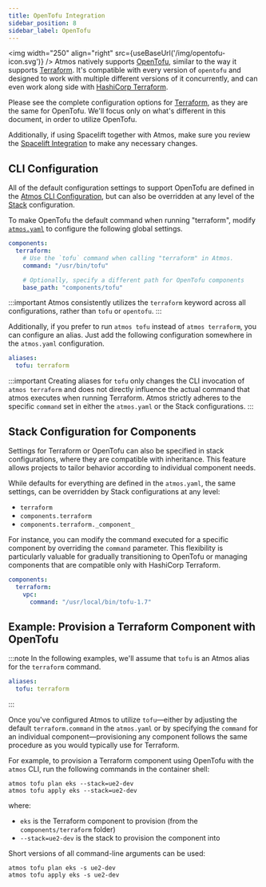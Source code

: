 ```yaml
---
title: OpenTofu Integration
sidebar_position: 8
sidebar_label: OpenTofu
---
```


<img width="250" align="right" src={useBaseUrl('/img/opentofu-icon.svg')} /> Atmos natively supports [OpenTofu](https://opentofu.org), similar to the way it supports [Terraform](/integrations/terraform).
It's compatible with every version of `opentofu` and designed to work with multiple different versions of it concurrently,
and can even work along side with [HashiCorp Terraform](/integrations/terraform). 

Please see the complete configuration options for [Terraform](/integrations/terraform), as they are the same for OpenTofu. We'll focus
only on what's different in this document, in order to utilize OpenTofu.

Additionally, if using Spacelift together with Atmos, make sure you review the [Spacelift Integration](/integrations/spacelift) to make any necessary changes.

## CLI Configuration

All of the default configuration settings to support OpenTofu are defined in the [Atmos CLI Configuration](/cli/configuration),
but can also be overridden at any level of the [Stack](/core-concepts/stacks/#schema) configuration.

To make OpenTofu the default command when running "terraform", modify [`atmos.yaml`](/cli/configuration) to configure the following global settings.

```yaml
components:
  terraform:
    # Use the `tofu` command when calling "terraform" in Atmos.
    command: "/usr/bin/tofu"

    # Optionally, specify a different path for OpenTofu components
    base_path: "components/tofu"
```

:::important
Atmos consistently utilizes the `terraform` keyword across all configurations, rather than `tofu` or `opentofu`.
:::

Additionally, if you prefer to run `atmos tofu` instead of `atmos terraform`, you can configure an alias.
Just add the following configuration somewhere in the `atmos.yaml` configuration.

```yaml
aliases:
  tofu: terraform
```

:::important
Creating aliases for `tofu` only changes the CLI invocation of `atmos terraform` and does not directly
influence the actual command that atmos executes when running Terraform. Atmos strictly adheres to the
specific `command` set in either the `atmos.yaml` or the Stack configurations.
:::

## Stack Configuration for Components

Settings for Terraform or OpenTofu can also be specified in stack configurations, where they are compatible with inheritance.
This feature allows projects to tailor behavior according to individual component needs.

While defaults for everything are defined in the `atmos.yaml`, the same settings, can be overridden by Stack configurations at any level:

- `terraform`
- `components.terraform`
- `components.terraform._component_`

For instance, you can modify the command executed for a specific component by overriding the `command` parameter.
This flexibility is particularly valuable for gradually transitioning to OpenTofu or managing components that are
compatible only with HashiCorp Terraform.

```yaml
components:
  terraform:
    vpc:
      command: "/usr/local/bin/tofu-1.7"
```

## Example: Provision a Terraform Component with OpenTofu

:::note
In the following examples, we'll assume that `tofu` is an Atmos alias for the `terraform` command.

```yaml
aliases:
  tofu: terraform
```

:::

Once you've configured Atmos to utilize `tofu`—either by adjusting the default `terraform.command` in the `atmos.yaml`
or by specifying the `command` for an individual component—provisioning any component follows the same procedure as
you would typically use for Terraform.

For example, to provision a Terraform component using OpenTofu with the `atmos` CLI, run the following commands in the container shell:

```console
atmos tofu plan eks --stack=ue2-dev
atmos tofu apply eks --stack=ue2-dev
```

where:

- `eks` is the Terraform component to provision (from the `components/terraform` folder)
- `--stack=ue2-dev` is the stack to provision the component into

Short versions of all command-line arguments can be used:

```console
atmos tofu plan eks -s ue2-dev
atmos tofu apply eks -s ue2-dev
```

